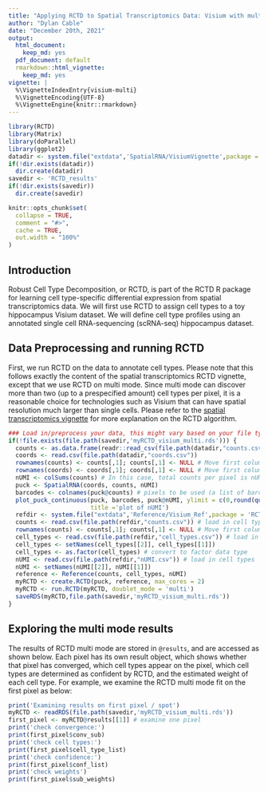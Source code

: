 ```yaml
---
title: "Applying RCTD to Spatial Transcriptomics Data: Visium with multi mode RCTD"
author: "Dylan Cable"
date: "December 20th, 2021"
output:
  html_document:
    keep_md: yes
  pdf_document: default
  rmarkdown::html_vignette:
    keep_md: yes
vignette: |
  %\VignetteIndexEntry{visium-multi} 
  %\VignetteEncoding{UTF-8} 
  %\VignetteEngine{knitr::rmarkdown}
---
```


```r

library(RCTD)
library(Matrix)
library(doParallel)
library(ggplot2)
datadir <- system.file("extdata",'SpatialRNA/VisiumVignette',package = 'RCTD') # directory for sample Visium dataset
if(!dir.exists(datadir))
  dir.create(datadir)
savedir <- 'RCTD_results'
if(!dir.exists(savedir))
  dir.create(savedir)
```

```r
knitr::opts_chunk$set(
  collapse = TRUE,
  comment = "#>",
  cache = TRUE,
  out.width = "100%"
)
```

## Introduction

Robust Cell Type Decomposition, or RCTD, is part of the RCTD R package for learning cell type-specific differential expression from spatial transcriptomics data. We will first use RCTD to assign cell types to a toy hippocampus Visium dataset. We will define cell type profiles using an annotated single cell RNA-sequencing (scRNA-seq) hippocampus dataset. 

## Data Preprocessing and running RCTD

First, we run RCTD on the data to annotate cell types. Please note that this follows exactly the content of the spatial transcriptomics RCTD vignette, except that we use RCTD on multi mode. Since multi mode can discover more than two (up to a prespecified amount) cell types per pixel, it is a reasonable choice for technologies such as Visium that can have spatial resolution much larger than single cells. Please refer to the [spatial transcriptomics vignette](https://raw.githack.com/dmcable/RCTD/master/vignettes/spatial-transcriptomics.html) for more explanation on the RCTD algorithm.

```r
### Load in/preprocess your data, this might vary based on your file type
if(!file.exists(file.path(savedir,'myRCTD_visium_multi.rds'))) {
  counts <- as.data.frame(readr::read_csv(file.path(datadir,"counts.csv"))) # load in counts matrix
  coords <- read.csv(file.path(datadir,"coords.csv"))
  rownames(counts) <- counts[,1]; counts[,1] <- NULL # Move first column to rownames
  rownames(coords) <- coords[,1]; coords[,1] <- NULL # Move first column to rownames
  nUMI <- colSums(counts) # In this case, total counts per pixel is nUMI
  puck <- SpatialRNA(coords, counts, nUMI)
  barcodes <- colnames(puck@counts) # pixels to be used (a list of barcode names). 
  plot_puck_continuous(puck, barcodes, puck@nUMI, ylimit = c(0,round(quantile(puck@nUMI,0.9))), 
                       title ='plot of nUMI') 
  refdir <- system.file("extdata",'Reference/Visium_Ref',package = 'RCTD') # directory for the reference
  counts <- read.csv(file.path(refdir,"counts.csv")) # load in cell types
  rownames(counts) <- counts[,1]; counts[,1] <- NULL # Move first column to rownames
  cell_types <- read.csv(file.path(refdir,"cell_types.csv")) # load in cell types
  cell_types <- setNames(cell_types[[2]], cell_types[[1]])
  cell_types <- as.factor(cell_types) # convert to factor data type
  nUMI <- read.csv(file.path(refdir,"nUMI.csv")) # load in cell types
  nUMI <- setNames(nUMI[[2]], nUMI[[1]])
  reference <- Reference(counts, cell_types, nUMI)
  myRCTD <- create.RCTD(puck, reference, max_cores = 2)
  myRCTD <- run.RCTD(myRCTD, doublet_mode = 'multi')
  saveRDS(myRCTD,file.path(savedir,'myRCTD_visium_multi.rds'))
}
```

## Exploring the multi mode results

The results of RCTD multi mode are stored in `@results`, and are accessed as shown below. Each pixel has its own result object, which shows whether that pixel has converged, which cell types appear on the pixel, which cell types are determined as confident by RCTD, and the estimated weight of each cell type. For example, we examine the RCTD multi mode fit on the first pixel as below:

```r
print('Examining results on first pixel / spot')
myRCTD <- readRDS(file.path(savedir,'myRCTD_visium_multi.rds'))
first_pixel <- myRCTD@results[[1]] # examine one pixel
print('check convergence:')
print(first_pixel$conv_sub)
print('check cell types:')
print(first_pixel$cell_type_list)
print('check confidence:')
print(first_pixel$conf_list)
print('check weights')
print(first_pixel$sub_weights)
```
